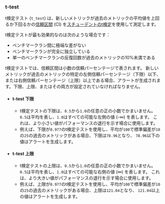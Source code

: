 ### t-test

t検定テスト (`t_test`) は、新しいメトリックが過去のメトリックの平均値を上回るか下回るかの[信頼区間](https://en.wikipedia.org/wiki/Confidence_interval) (CI) を[スチューデントのt検定](https://en.wikipedia.org/wiki/Student's_t-test)を使用して測定します。

t検定テストが最も効果的なのは次のような場合です：
- ベンチマークラン間に極端な差がない
- ベンチマークランが完全に独立している
- 単一のベンチマークランの反復回数が過去のメトリックの10%未満である

t検定テストでは、信頼区間は小数の信頼パーセンテージで表されます。
新しいメトリックが過去のメトリックの特定の左側信頼パーセンテージ（下限）以下、または右側信頼パーセンテージ（上限）以上である場合、アラートが生成されます。下限、上限、またはその両方が設定されていなければなりません。

- #### t-test 下限
  - t検定テストの下限は、`0.5`から`1.0`の任意の正の小数でかまいません。
`0.5`は平均を表し、`1.0`はすべての可能な左側の値 (-∞) を表します。
これは、より小さい値がパフォーマンスの退行を示す場合に使用します。
  - 例えば、下限が`0.977`のt検定テストを使用し、平均が`100`で標準偏差が`10`の`25`の過去のメトリックがある場合、下限は`78.96`となり、
`78.96`以下の値はアラートを生成します。
- #### t-test 上限
  - t検定テストの上限は、`0.5`から`1.0`の任意の正の小数でかまいません。
`0.5`は平均を表し、`1.0`はすべての可能な右側の値 (∞) を表します。
これは、より大きい値がパフォーマンスの退行を示す場合に使用します。
  - 例えば、上限が`0.977`のt検定テストを使用し、平均が`100`で標準偏差が`10`の`25`の過去のメトリックがある場合、上限は`121.04`となり、
`121.04`以上の値はアラートを生成します。